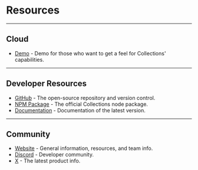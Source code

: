 # Resources

---

## Cloud

- [Demo](https://demo.superfastcms.com/admin) - Demo for those who want to get a feel for Collections' capabilities.

---

## Developer Resources

- [GitHub](https://github.com/collectionscms/collections) - The open-source repository and version control.
- [NPM Package](https://www.npmjs.com/settings/collectionscms/packages) - The official Collections node package.
- [Documentation](https://collectionscms.vercel.app) - Documentation of the latest version.

---

## Community

- [Website](https://collections.dev) - General information, resources, and team info.
- [Discord](https://discord.gg/a6FYDkV3Vk) - Developer community.
- [X](https://twitter.com/collectionscms) - The latest product info.
